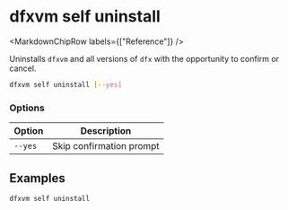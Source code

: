 
# dfxvm self uninstall

<MarkdownChipRow labels={["Reference"]} />

Uninstalls `dfxvm` and all versions of `dfx` with the opportunity to confirm or cancel.

```bash
dfxvm self uninstall [--yes]
```

### Options

| Option                    | Description |
|---------------------------| --- |
| `--yes`                   | Skip confirmation prompt |

## Examples

```bash
dfxvm self uninstall
```
